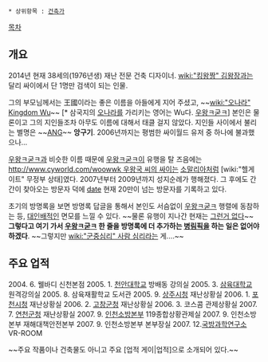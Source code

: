  * 상위항목 : [[건축가]] 

[[목차]]
== 개요 ==
2014년 현재 38세의(1976년생) 재난 전문 건축 디자이너. [[wiki:"킹왕짱" 김왕장]]과는 달리 싸이에서 단 1명만 검색이 되는 인물.

그의 부모님께서는 王國이라는 좋은 이름을 아들에게 지어 주셨고, ~~[[wiki:"오나라" Kingdom Wu]]~~ [* 삼국지의 [[오나라]]를 가리키는 영어는 Wu다. [[우왕ㅋ굳ㅋ]]] 본인은 물론이고 그의 지인들조차 아무도 이름에 대해서 태클 걸지 않았다. 지인들 사이에서 불리는 별명은 ~~[[ANG]]~~ '''앙구기'''. 2006년까지는 평범한 싸이월드 유저 중 하나에 불과했으나...

[[우왕ㅋ굳ㅋ]]과 비슷한 이름 때문에 [[우왕ㅋ굳ㅋ]]이 유행을 탈 즈음에는 [[http://www.cyworld.com/woowwk 우왕국 씨의 싸이]]는 [[소말리아]]처럼 [wiki:"헬게이트" 무정부 상태]였다. 2007년부터 2009년까지 성지순례가 행해졌다. 그 후에도 간간이 찾아오는 방문자 덕에 [[date]] 현재 20만이 넘는 방문자를 기록하고 있다.

초기의 방명록을 보면 방명록 답글을 통해서 본인도 서슴없이 [[우왕ㅋ굳ㅋ]] 행렬에 동참하는 등, [[대인배]]적인 면모를 느낄 수 있다. ~~물론 유행이 지나간 현재는 [[그런거 없다]]~~ '''그렇다고 여기 가서 [[우왕ㅋ굳ㅋ]] 한 줄을 방명록에 더 추가하는 [[병림픽]]을 하는 일은 없어야 하겠다'''. ~~그렇지만 [[wiki:"군중심리" 사람 심리]]라는 게....~~

== 주요 업적 ==
2004. 6. 웰바디 신천본점
2005. 1. [[천안대학교]] 방배동 강의실
2005. 3. [[삼육대학교]] 원격강의실
2005. 8. 삼육재활학교 도서관
2005. 9. [[상주]]시청 재난상황실
2006. 1. [[포천]]시청 재난상황실
2006. 2. [[고창]]군청 재난상황실
2006. 3. 코스콤 관제상황실
2007. 7. [[연천]]군청 재난상황실
2007. 9. [[인천]]소방본부 119종합상황관제실
2007. 9. 인천소방본부 재해대책안전본부
2007. 9. 인천소방본부 본부장실
2007. 12.[[국방과학연구소]] VR-ROOM

~~주요 작품이나 건축물도 아니고 주요 [업적 게이|업적]으로 소개되어 있다.~~
